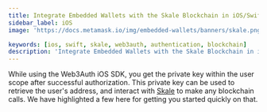 ```yaml
---
title: Integrate Embedded Wallets with the Skale Blockchain in iOS/Swift Applications
sidebar_label: iOS
image: 'https://docs.metamask.io/img/embedded-wallets/banners/skale.png'

keywords: [ios, swift, skale, web3auth, authentication, blockchain]
description: 'Integrate Embedded Wallets with the Skale Blockchain in iOS/Swift Applications | Embedded Wallets'
---
```



<SEO
  title="Integrate Embedded Wallets with the Skale Blockchain in iOS/Swift Applications"
  description="Integrate Embedded Wallets with the Skale Blockchain in iOS/Swift Applications | Embedded Wallets"
  image="https://docs.metamask.io/img/embedded-wallets/banners/skale.png"
  slug="/embedded-wallets/connect-blockchain/evm/skale/ios"
/>

While using the Web3Auth iOS SDK, you get the private key within the user scope after successful authorization. This private key can be used to retrieve the user's address, and interact with [Skale](https://skale.space/) to make any blockchain calls. We have highlighted a few here for getting you started quickly on that.

<EVMInteraction />
